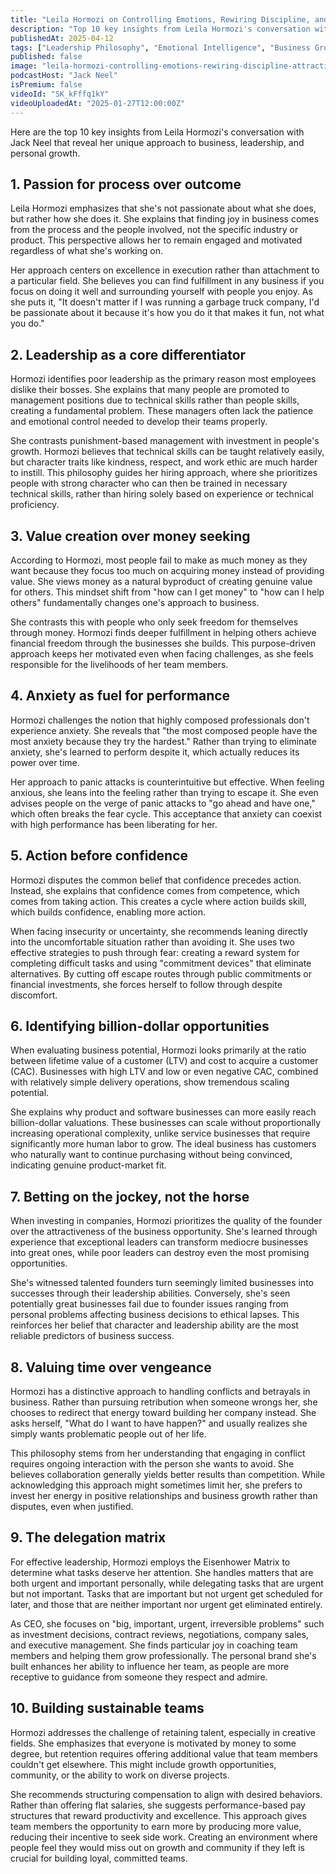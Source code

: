 ```yaml
---
title: "Leila Hormozi on Controlling Emotions, Rewiring Discipline, and Attracting Elite Teams"
description: "Top 10 key insights from Leila Hormozi's conversation with Jack Neel that reveal her unique approach to business, leadership, and personal growth."
publishedAt: 2025-04-12
tags: ["Leadership Philosophy", "Emotional Intelligence", "Business Growth"]
published: false
image: "leila-hormozi-controlling-emotions-rewiring-discipline-attracting-elite-teams.jpg"
podcastHost: "Jack Neel"
isPremium: false
videoId: "SK_kFffq1kY"
videoUploadedAt: "2025-01-27T12:00:00Z"
---
```



<PodcastSummaryPageLayout frontmatter={frontmatter}>

Here are the top 10 key insights from Leila Hormozi's conversation with Jack Neel that reveal her unique approach to business, leadership, and personal growth.

## 1. Passion for process over outcome

Leila Hormozi emphasizes that she's not passionate about what she does, but rather how she does it. She explains that finding joy in business comes from the process and the people involved, not the specific industry or product. This perspective allows her to remain engaged and motivated regardless of what she's working on.

Her approach centers on excellence in execution rather than attachment to a particular field. She believes you can find fulfillment in any business if you focus on doing it well and surrounding yourself with people you enjoy. As she puts it, "It doesn't matter if I was running a garbage truck company, I'd be passionate about it because it's how you do it that makes it fun, not what you do."

## 2. Leadership as a core differentiator

Hormozi identifies poor leadership as the primary reason most employees dislike their bosses. She explains that many people are promoted to management positions due to technical skills rather than people skills, creating a fundamental problem. These managers often lack the patience and emotional control needed to develop their teams properly.

She contrasts punishment-based management with investment in people's growth. Hormozi believes that technical skills can be taught relatively easily, but character traits like kindness, respect, and work ethic are much harder to instill. This philosophy guides her hiring approach, where she prioritizes people with strong character who can then be trained in necessary technical skills, rather than hiring solely based on experience or technical proficiency.

## 3. Value creation over money seeking

According to Hormozi, most people fail to make as much money as they want because they focus too much on acquiring money instead of providing value. She views money as a natural byproduct of creating genuine value for others. This mindset shift from "how can I get money" to "how can I help others" fundamentally changes one's approach to business.

She contrasts this with people who only seek freedom for themselves through money. Hormozi finds deeper fulfillment in helping others achieve financial freedom through the businesses she builds. This purpose-driven approach keeps her motivated even when facing challenges, as she feels responsible for the livelihoods of her team members.

## 4. Anxiety as fuel for performance

Hormozi challenges the notion that highly composed professionals don't experience anxiety. She reveals that "the most composed people have the most anxiety because they try the hardest." Rather than trying to eliminate anxiety, she's learned to perform despite it, which actually reduces its power over time.

Her approach to panic attacks is counterintuitive but effective. When feeling anxious, she leans into the feeling rather than trying to escape it. She even advises people on the verge of panic attacks to "go ahead and have one," which often breaks the fear cycle. This acceptance that anxiety can coexist with high performance has been liberating for her.

## 5. Action before confidence

Hormozi disputes the common belief that confidence precedes action. Instead, she explains that confidence comes from competence, which comes from taking action. This creates a cycle where action builds skill, which builds confidence, enabling more action.

When facing insecurity or uncertainty, she recommends leaning directly into the uncomfortable situation rather than avoiding it. She uses two effective strategies to push through fear: creating a reward system for completing difficult tasks and using "commitment devices" that eliminate alternatives. By cutting off escape routes through public commitments or financial investments, she forces herself to follow through despite discomfort.

## 6. Identifying billion-dollar opportunities

When evaluating business potential, Hormozi looks primarily at the ratio between lifetime value of a customer (LTV) and cost to acquire a customer (CAC). Businesses with high LTV and low or even negative CAC, combined with relatively simple delivery operations, show tremendous scaling potential.

She explains why product and software businesses can more easily reach billion-dollar valuations. These businesses can scale without proportionally increasing operational complexity, unlike service businesses that require significantly more human labor to grow. The ideal business has customers who naturally want to continue purchasing without being convinced, indicating genuine product-market fit.

## 7. Betting on the jockey, not the horse

When investing in companies, Hormozi prioritizes the quality of the founder over the attractiveness of the business opportunity. She's learned through experience that exceptional leaders can transform mediocre businesses into great ones, while poor leaders can destroy even the most promising opportunities.

She's witnessed talented founders turn seemingly limited businesses into successes through their leadership abilities. Conversely, she's seen potentially great businesses fail due to founder issues ranging from personal problems affecting business decisions to ethical lapses. This reinforces her belief that character and leadership ability are the most reliable predictors of business success.

## 8. Valuing time over vengeance

Hormozi has a distinctive approach to handling conflicts and betrayals in business. Rather than pursuing retribution when someone wrongs her, she chooses to redirect that energy toward building her company instead. She asks herself, "What do I want to have happen?" and usually realizes she simply wants problematic people out of her life.

This philosophy stems from her understanding that engaging in conflict requires ongoing interaction with the person she wants to avoid. She believes collaboration generally yields better results than competition. While acknowledging this approach might sometimes limit her, she prefers to invest her energy in positive relationships and business growth rather than disputes, even when justified.

## 9. The delegation matrix

For effective leadership, Hormozi employs the Eisenhower Matrix to determine what tasks deserve her attention. She handles matters that are both urgent and important personally, while delegating tasks that are urgent but not important. Tasks that are important but not urgent get scheduled for later, and those that are neither important nor urgent get eliminated entirely.

As CEO, she focuses on "big, important, urgent, irreversible problems" such as investment decisions, contract reviews, negotiations, company sales, and executive management. She finds particular joy in coaching team members and helping them grow professionally. The personal brand she's built enhances her ability to influence her team, as people are more receptive to guidance from someone they respect and admire.

## 10. Building sustainable teams

Hormozi addresses the challenge of retaining talent, especially in creative fields. She emphasizes that everyone is motivated by money to some degree, but retention requires offering additional value that team members couldn't get elsewhere. This might include growth opportunities, community, or the ability to work on diverse projects.

She recommends structuring compensation to align with desired behaviors. Rather than offering flat salaries, she suggests performance-based pay structures that reward productivity and excellence. This approach gives team members the opportunity to earn more by producing more value, reducing their incentive to seek side work. Creating an environment where people feel they would miss out on growth and community if they left is crucial for building loyal, committed teams.

</PodcastSummaryPageLayout>
